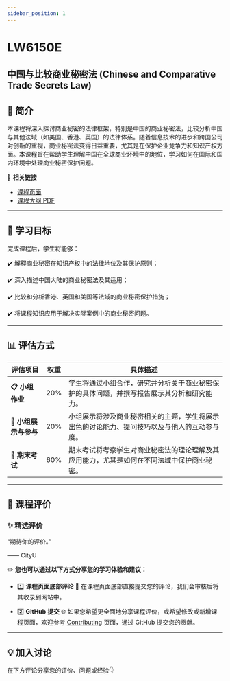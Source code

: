 ```yaml
---
sidebar_position: 1
---
```


# LW6150E
## 中国与比较商业秘密法 (Chinese and Comparative Trade Secrets Law)

## **📘 简介**
本课程将深入探讨商业秘密的法律框架，特别是中国的商业秘密法，比较分析中国与其他法域（如美国、香港、英国）的法律体系。随着信息技术的进步和跨国公司对创新的重视，商业秘密法变得日益重要，尤其是在保护企业竞争力和知识产权方面。本课程旨在帮助学生理解中国在全球商业环境中的地位，学习如何在国际和国内环境中处理商业秘密保护问题。

🔗 **相关链接**
- [课程页面](https://www.cityu.edu.hk/catalogue/pg/202425/course/LW6150E.htm)
- [课程大纲 PDF](https://www.cityu.edu.hk/catalogue/pg/202425/course/LW6150E.pdf)

---

## **🎯 学习目标**

完成课程后，学生将能够：

✔️ 解释商业秘密在知识产权中的法律地位及其保护原则；

✔️ 深入描述中国大陆的商业秘密法及其适用；

✔️ 比较和分析香港、英国和美国等法域的商业秘密保护措施；

✔️ 将课程知识应用于解决实际案例中的商业秘密问题。

---

## **📊 评估方式**

| **评估项目**          | **权重** | **具体描述**                                                                                       |
|----------------------|---------|---------------------------------------------------------------------------------------------------|
| **📋 小组作业**       | 20%     | 学生将通过小组合作，研究并分析关于商业秘密保护的具体问题，并撰写报告展示其分析和研究能力。       |
| **📂 小组展示与参与** | 20%     | 小组展示将涉及商业秘密相关的主题，学生将展示出色的讨论能力、提问技巧以及与他人的互动参与度。       |
| **📂 期末考试**       | 60%     | 期末考试将考察学生对商业秘密法的理论理解及其应用能力，尤其是如何在不同法域中保护商业秘密。        |

---

## **💬 课程评价**

### ✨ **精选评价**
<div className={commentStyles.commentBox}>
    <p className={commentStyles.commentText}>
        “期待你的评价。”
    </p>
    <p className={commentStyles.commentAuthor}>—— CityU</p>
</div>

✏️ **您也可以通过以下方式分享您的学习体验和建议：**

- 1️⃣ **课程页面底部评论**
💬 在课程页面底部直接提交您的评论，我们会审核后将其收录到网站中。

- 2️⃣ **GitHub 提交**
🌐 如果您希望更全面地分享课程评价，或希望修改或新增课程页面，欢迎参考 [Contributing](https://penjc.github.io/CityU/contributing) 页面，通过 GitHub 提交您的贡献。

---

## **💡 加入讨论**

在下方评论分享您的评价、问题或经验👇
<Utterances />